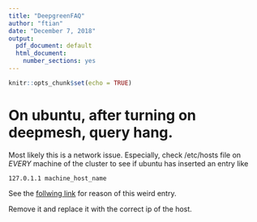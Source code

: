 ```yaml
---
title: "DeepgreenFAQ"
author: "ftian"
date: "December 7, 2018"
output:
  pdf_document: default
  html_document:
    number_sections: yes
---
```


```r
knitr::opts_chunk$set(echo = TRUE)
```

# On ubuntu, after turning on deepmesh, query hang.

Most likely this is a network issue.   Especially, check /etc/hosts file on
*EVERY* machine of the cluster to see if ubuntu has inserted an entry like
```
127.0.1.1 machine_host_name
```

See the [follwing link](https://www.debian.org/doc/manuals/debian-reference/ch05.en.html#_the_hostname_resolution) for reason of this weird entry.

Remove it and replace it with the correct ip of the host.

